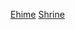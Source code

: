 {{日本行政區劃分類導航|神社}}
{{Commonscat|Shrines in Ehime prefecture}}
[[Category:日本各都道府縣神社|Ehime]]
[[Category:愛媛縣宗教場所|Shrine]]